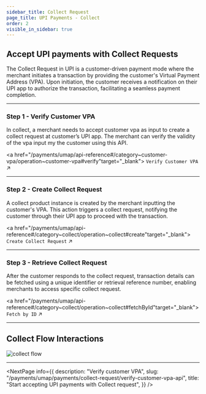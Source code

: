 ```yaml
---
sidebar_title: Collect Request
page_title: UPI Payments - Collect
order: 2
visible_in_sidebar: true
---
```


## Accept UPI payments with Collect Requests

The Collect Request in UPI is a customer-driven payment mode where the merchant initiates a transaction by providing the customer's Virtual Payment Address (VPA). Upon initiation, the customer receives a notification on their UPI app to authorize the transaction, facilitating a seamless payment completion.

<hr class="primary" />

### Step 1 - Verify Customer VPA
In collect, a merchant needs to accept customer vpa as input to create a collect request at customer’s UPI app. The merchant can verify the validity of the vpa input my the customer using this API.

<a href="/payments/umap/api-reference#/category~customer-vpa/operation~customer-vpa#verify"target="_blank">
    <code>Verify Customer VPA</code> ↗
</a>

<hr class="primary" />

### Step 2 - Create Collect Request
A collect product instance is created by the merchant inputting the customer's VPA. This action triggers a collect request, notifying the customer through their UPI app to proceed with the transaction.

<a href="/payments/umap/api-reference#/category~collect/operation~collect#create"target="_blank">
    <code>Create Collect Request</code> ↗
</a>

<hr class="primary" />

### Step 3 - Retrieve Collect Request
After the customer responds to the collect request, transaction details can be fetched using a unique identifier or retrieval reference number, enabling merchants to access specific collect request.

<a href="/payments/umap/api-reference#/category~collect/operation~collect#fetchById"target="_blank">
    <code>Fetch by ID</code> ↗
</a>

<hr class="primary" />

## Collect Flow Interactions

<img
  src="https://storage.googleapis.com/strapi-assets/latest/collect/collect.png"
  alt="collect flow"
/>

<hr class="primary" />

<NextPage
    info={{
        description:
            "Verify customer VPA",
        slug: "/payments/umap/payments/collect-request/verify-customer-vpa-api",
        title: "Start accepting UPI payments with Collect request",
    }}
/>

<WasPageHelpful />
